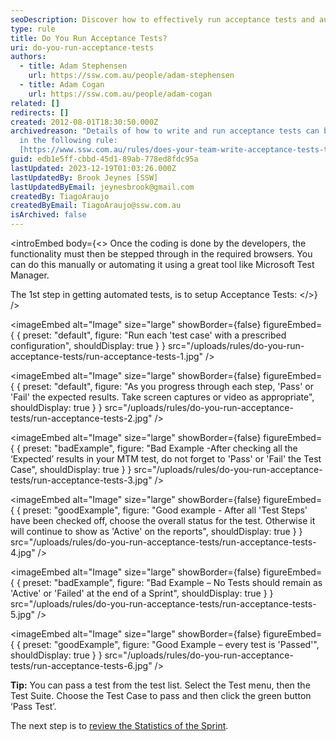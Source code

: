 ```yaml
---
seoDescription: Discover how to effectively run acceptance tests and automate your testing process with tools like Microsoft Test Manager.
type: rule
title: Do You Run Acceptance Tests?
uri: do-you-run-acceptance-tests
authors:
  - title: Adam Stephensen
    url: https://ssw.com.au/people/adam-stephensen
  - title: Adam Cogan
    url: https://ssw.com.au/people/adam-cogan
related: []
redirects: []
created: 2012-08-01T18:30:50.000Z
archivedreason: "Details of how to write and run acceptance tests can be found
  in the following rule:
  [https://www.ssw.com.au/rules/does-your-team-write-acceptance-tests-to-verify-acceptance-criteria](/rules/does-your-team-write-acceptance-tests-to-verify-acceptance-criteria)"
guid: edb1e5ff-cbbd-45d1-89ab-778ed8fdc95a
lastUpdated: 2023-12-19T01:03:26.000Z
lastUpdatedBy: Brook Jeynes [SSW]
lastUpdatedByEmail: jeynesbrook@gmail.com
createdBy: TiagoAraujo
createdByEmail: TiagoAraujo@ssw.com.au
isArchived: false
---
```


<introEmbed
  body={<>
Once the coding is done by the developers, the functionality must then be stepped through in the required browsers. You can do this manually or automating it using a great tool like Microsoft Test Manager.

The 1st step in getting automated tests, is to setup Acceptance Tests:
  </>}
/>

<imageEmbed
  alt="Image"
  size="large"
  showBorder={false}
  figureEmbed={ {
    preset: "default",
    figure: "Run each 'test case' with a prescribed configuration",
    shouldDisplay: true
  } }
  src="/uploads/rules/do-you-run-acceptance-tests/run-acceptance-tests-1.jpg"
/>



<imageEmbed
  alt="Image"
  size="large"
  showBorder={false}
  figureEmbed={ {
    preset: "default",
    figure: "As you progress through each step, 'Pass' or 'Fail' the expected results. Take screen captures or video as appropriate",
    shouldDisplay: true
  } }
  src="/uploads/rules/do-you-run-acceptance-tests/run-acceptance-tests-2.jpg"
/>


<imageEmbed
  alt="Image"
  size="large"
  showBorder={false}
  figureEmbed={ {
    preset: "badExample",
    figure: "Bad Example -After checking all the ‘Expected’ results in your MTM test, do not forget to 'Pass' or 'Fail' the Test Case",
    shouldDisplay: true
  } }
  src="/uploads/rules/do-you-run-acceptance-tests/run-acceptance-tests-3.jpg"
/>


<imageEmbed
  alt="Image"
  size="large"
  showBorder={false}
  figureEmbed={ {
    preset: "goodExample",
    figure: "Good example - After all 'Test Steps' have been checked off, choose the overall status for the test. Otherwise it will continue to show as 'Active' on the reports",
    shouldDisplay: true
  } }
  src="/uploads/rules/do-you-run-acceptance-tests/run-acceptance-tests-4.jpg"
/>


<imageEmbed
  alt="Image"
  size="large"
  showBorder={false}
  figureEmbed={ {
    preset: "badExample",
    figure: "Bad Example – No Tests should remain as 'Active' or 'Failed' at the end of a Sprint",
    shouldDisplay: true
  } }
  src="/uploads/rules/do-you-run-acceptance-tests/run-acceptance-tests-5.jpg"
/>


<imageEmbed
  alt="Image"
  size="large"
  showBorder={false}
  figureEmbed={ {
    preset: "goodExample",
    figure: "Good Example – every test is 'Passed'",
    shouldDisplay: true
  } }
  src="/uploads/rules/do-you-run-acceptance-tests/run-acceptance-tests-6.jpg"
/>


**Tip:** You can pass a test from the test list. Select the Test menu, then the Test Suite. Choose the Test Case to pass and then click the green button ‘Pass Test’.

The next step is to        [review the Statistics of the Sprint](/do-you-know-how-to-check-the-status-and-statistics-of-the-current-sprint).
